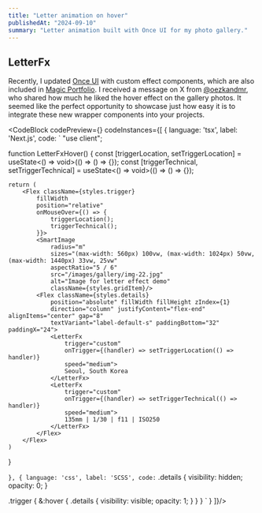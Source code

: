 ```yaml
---
title: "Letter animation on hover"
publishedAt: "2024-09-10"
summary: "Letter animation built with Once UI for my photo gallery."
---
```


## LetterFx

Recently, I updated [Once UI](https://once-ui.com/docs/revealfx) with custom effect components, which are also included in [Magic Portfolio](https://magic-portfolio.com). I received a message on X from [@oezkandmr](https://x.com/oezkandmr), who shared how much he liked the hover effect on the gallery photos. It seemed like the perfect opportunity to showcase just how easy it is to integrate these new wrapper components into your projects.

<CodeBlock
    codePreview={<LetterFxHover/>}
    codeInstances={[
        {
            language: 'tsx',
            label: 'Next.js',
            code:
`
"use client";



function LetterFxHover() {
    const [triggerLocation, setTriggerLocation] = useState<() => void>(() => () => {});
    const [triggerTechnical, setTriggerTechnical] = useState<() => void>(() => () => {});

    return (
        <Flex className={styles.trigger}
            fillWidth
            position="relative"
            onMouseOver={() => {
                triggerLocation();
                triggerTechnical();
            }}>
            <SmartImage
                radius="m"
                sizes="(max-width: 560px) 100vw, (max-width: 1024px) 50vw, (max-width: 1440px) 33vw, 25vw"
                aspectRatio="5 / 6"
                src="/images/gallery/img-22.jpg"
                alt="Image for letter effect demo"
                className={styles.gridItem}/>
            <Flex className={styles.details}
                position="absolute" fillWidth fillHeight zIndex={1}
                direction="column" justifyContent="flex-end" alignItems="center" gap="8"
                textVariant="label-default-s" paddingBottom="32" paddingX="24">
                <LetterFx
                    trigger="custom"
                    onTrigger={(handler) => setTriggerLocation(() => handler)}
                    speed="medium">
                    Seoul, South Korea
                </LetterFx>
                <LetterFx
                    trigger="custom"
                    onTrigger={(handler) => setTriggerTechnical(() => handler)}
                    speed="medium">
                    135mm | 1/30 | f11 | ISO250
                </LetterFx>
            </Flex>
        </Flex>
    )
}

`
        },
        {
            language: 'css',
            label: 'SCSS',
            code:
`
.details {
    visibility: hidden;
    opacity: 0;
}

.trigger {
    &:hover {
        .details {
            visibility: visible;
            opacity: 1;
        }
    }
}
`
        }
    ]}/>